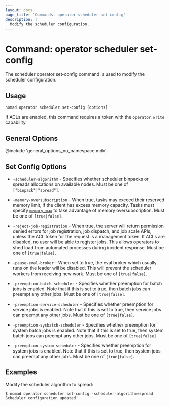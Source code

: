 ```yaml
---
layout: docs
page_title: 'Commands: operator scheduler set-config'
description: |
  Modify the scheduler configuration.
---
```


# Command: operator scheduler set-config

The scheduler operator set-config command is used to modify the scheduler
configuration.

## Usage

```plaintext
nomad operator scheduler set-config [options]
```

If ACLs are enabled, this command requires a token with the `operator:write`
capability.

## General Options

@include 'general_options_no_namespace.mdx'

## Set Config Options

- `-scheduler-algorithm` - Specifies whether scheduler binpacks or spreads
  allocations on available nodes. Must be one of `["binpack"|"spread"]`.

- `-memory-oversubscription` - When true, tasks may exceed their reserved memory
  limit, if the client has excess memory capacity. Tasks must specify [`memory_max`]
  to take advantage of memory oversubscription. Must be one of `[true|false]`.

- `-reject-job-registration` - When true, the server will return permission denied
  errors for job registration, job dispatch, and job scale APIs, unless the ACL
  token for the request is a management token. If ACLs are disabled, no user
  will be able to register jobs. This allows operators to shed load from automated
  processes during incident response. Must be one of `[true|false]`.

- `-pause-eval-broker` - When set to true, the eval broker which usually runs on
  the leader will be disabled. This will prevent the scheduler workers from
  receiving new work. Must be one of `[true|false]`.

- `-preemption-batch-scheduler` - Specifies whether preemption for batch jobs
  is enabled. Note that if this is set to true, then batch jobs can preempt any
  other jobs. Must be one of `[true|false]`.

- `-preemption-service-scheduler` - Specifies whether preemption for service jobs
  is enabled. Note that if this is set to true, then service jobs can preempt any
  other jobs. Must be one of `[true|false]`.

- `-preemption-sysbatch-scheduler` - Specifies whether preemption for system batch
  jobs is enabled. Note that if this is set to true, then system batch jobs can
  preempt any other jobs. Must be one of `[true|false]`.

- `-preemption-system-scheduler` - Specifies whether preemption for system jobs
  is enabled. Note that if this is set to true, then system jobs can preempt any
  other jobs. Must be one of `[true|false]`.

## Examples

Modify the scheduler algorithm to spread:

```shell-session
$ nomad operator scheduler set-config -scheduler-algorithm=spread
Scheduler configuration updated!
```

[`memory_max`]: /docs/job-specification/resources#memory_max
